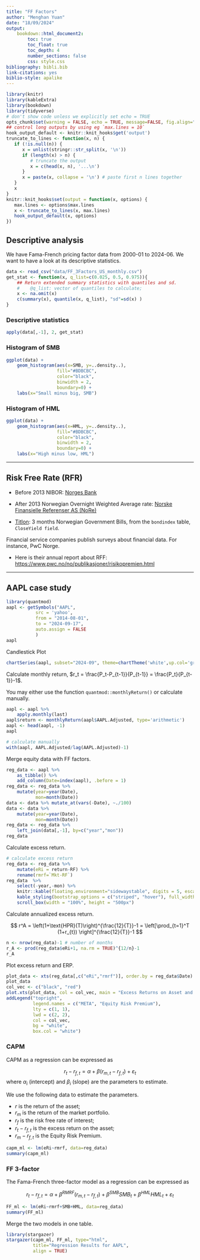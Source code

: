 ```yaml
---
title: "FF Factors"
author: "Menghan Yuan"
date: "18/09/2024"
output: 
    bookdown::html_document2:
        toc: true
        toc_float: true
        toc_depth: 4
        number_sections: false
        css: style.css
bibliography: bibli.bib
link-citations: yes
biblio-style: apalike
---
```


<style type="text/css">
.main-container {
  max-width: 100% !important;
  margin: auto;
}
</style>


```r
library(knitr)
library(kableExtra)
library(bookdown)
library(tidyverse)
# don't show code unless we explicitly set echo = TRUE
opts_chunk$set(warning = FALSE, echo = TRUE, message=FALSE, fig.align="center", fig.pos = "H")
## control long outputs by using eg `max.lines = 10`
hook_output_default <- knitr::knit_hooks$get('output')
truncate_to_lines <- function(x, n) {
   if (!is.null(n)) {
      x = unlist(stringr::str_split(x, '\n'))
      if (length(x) > n) {
         # truncate the output
         x = c(head(x, n), '...\n')
      }
      x = paste(x, collapse = '\n') # paste first n lines together
   }
   x
}
knitr::knit_hooks$set(output = function(x, options) {
   max.lines <- options$max.lines
   x <- truncate_to_lines(x, max.lines)
   hook_output_default(x, options)
})
```

## Descriptive analysis 

We have Fama-French pricing factor data from 2000-01 to 2024-06. 
We want to have a look at its descriptive statistics.

```r
data <- read_csv("data/FF_3Factors_US_monthly.csv")
get_stat <- function(x, q_list=c(0.025, 0.5, 0.975)){
    ## Return extended summary statistics with quantiles and sd.
    #    @q_list: vector of quantiles to calculate;
    x <- na.omit(x)
    c(summary(x), quantile(x, q_list), "sd"=sd(x) )
}
```


### Descriptive statistics
```r
apply(data[,-1], 2, get_stat)
```

### Histogram of SMB
```r
ggplot(data) +
    geom_histogram(aes(x=SMB, y=..density..), 
                   fill="#BDBCBC", 
                   color="black", 
                   binwidth = 2, 
                   boundary=0) +
    labs(x="Small minus big, SMB")
```

### Histogram of HML
```r
ggplot(data) +
    geom_histogram(aes(x=HML, y=..density..), 
                   fill="#BDBCBC", 
                   color="black", 
                   binwidth = 2, 
                   boundary=0) +
    labs(x="High minus low, HML")
```

___

## Risk Free Rate (RFR)

- Before 2013 NIBOR: [Norges Bank](https://www.norges-bank.no/en/topics/Statistics/Historical-monetary-statistics/)

- After 2013 Norwegian Overnight Weighted Average rate: [Norske Finansielle Referenser AS (NoRe)](https://nore-benchmarks.com)

- [Titlon](https://titlon.uit.no/tabledefs.php): 3 months Norwegian Government Bills, from the `bondindex` table, `CloseYield field`.


Financial service companies publish surveys about financial data. For instance, PwC Norge.

- Here is their annual report about RFF: <https://www.pwc.no/no/publikasjoner/risikopremien.html>

___

## AAPL case study

```r
library(quantmod)
aapl <- getSymbols("AAPL", 
           src = 'yahoo', 
           from = "2014-08-01", 
           to = "2024-09-17",   
           auto.assign = FALSE
           )
aapl
```


Candlestick Plot

```r
chartSeries(aapl, subset="2024-09", theme=chartTheme('white',up.col='green',dn.col='red'))
```

Calculate monthly return, $r_t = \frac{P_t-P_{t-1}}{P_{t-1}} = \frac{P_t}{P_{t-1}}-1$.

You may either use the function `quantmod::monthlyReturn()` or calculate manually.
```r
aapl <- aapl %>% 
    apply.monthly(last)
aapl$return <- monthlyReturn(aapl$AAPL.Adjusted, type='arithmetic')
aapl <- head(aapl, -1)
aapl
```

```r
# calculate manually
with(aapl, AAPL.Adjusted/lag(AAPL.Adjusted)-1)
```


Merge equity data with FF factors.
```r
reg_data <- aapl %>% 
    as_tibble() %>% 
    add_column(Date=index(aapl), .before = 1)
reg_data <- reg_data %>% 
    mutate(year=year(Date),
           mon=month(Date))
data <- data %>% mutate_at(vars(-Date), ~./100)
data <- data %>% 
    mutate(year=year(Date),
           mon=month(Date))
reg_data <- reg_data %>% 
    left_join(data[,-1], by=c("year","mon"))
reg_data
```

Calculate excess return.
```r
# calculate excess return
reg_data <- reg_data %>% 
    mutate(eRi = return-RF) %>% 
    rename(rmrf=`Mkt-RF`)
reg_data  %>% 
    select(-year,-mon) %>% 
    knitr::kable(floating.environment="sidewaystable", digits = 5, escape=F) %>%
    kable_styling(bootstrap_options = c("striped", "hover"), full_width = F, latex_options="scale_down") %>% 
    scroll_box(width = "100%", height = "500px")
```


Calculate annualized excess return.

$$
r^A = \left(1+\text{HPR}(T)\right)^{\frac{12}{T}}-1 = \left[\prod_{t=1}^T (1+r_{t}) \right]^{\frac{12}{T}}-1
$$

```r
n <- nrow(reg_data)-1 # number of months
r_A <- prod(reg_data$eRi+1, na.rm = TRUE)^{12/n}-1
r_A
```

Plot excess return and ERP.
```r
plot_data <- xts(reg_data[,c("eRi","rmrf")], order.by = reg_data$Date)
plot_data
col_vec <- c("black", "red")
plot.xts(plot_data, col = col_vec, main = "Excess Returns on Asset and Market")
addLegend("topright", 
          legend.names = c("META", "Equity Risk Premium"), 
          lty = c(1, 1), 
          lwd = c(2, 2),
          col = col_vec,
          bg = "white",
          box.col = "white")
```


### CAPM

CAPM as a regression can be expressed as

$$
r_{t} - r_{f,t} = \alpha + \beta (r_{m,t}-r_{f,t}) + \varepsilon_{t}
$$ 
where $\alpha_i$ (intercept) and $\beta_i$ (slope) are the parameters to estimate.

We use the following data to estimate the parameters.

-   $r$ is the return of the asset;
-   $r_m$ is the return of the market portfolio.
-   $r_f$ is the risk free rate of interest; 
-   $r_t-r_{f,t}$ is the excess return on the asset;
-   $r_m-r_{f,t}$ is the Equity Risk Premium.

```r
capm_ml <- lm(eRi~rmrf, data=reg_data)
summary(capm_ml)
```

### FF 3-factor

The Fama-French three-factor model as a regression can be expressed as

$$
r_{t} - r_{f,t} = \alpha + \beta^{RMRF} (r_{m,t}-r_{f,t}) + \beta^{SMB}SMB_t + \beta^{HML}HML_t + \varepsilon_{t}
$$ 

```r
FF_ml <- lm(eRi~rmrf+SMB+HML, data=reg_data)
summary(FF_ml)
```

Merge the two models in one table.
```r
library(stargazer)
stargazer(capm_ml, FF_ml, type="html", 
          title="Regression Results for AAPL", 
          align = TRUE)
```




